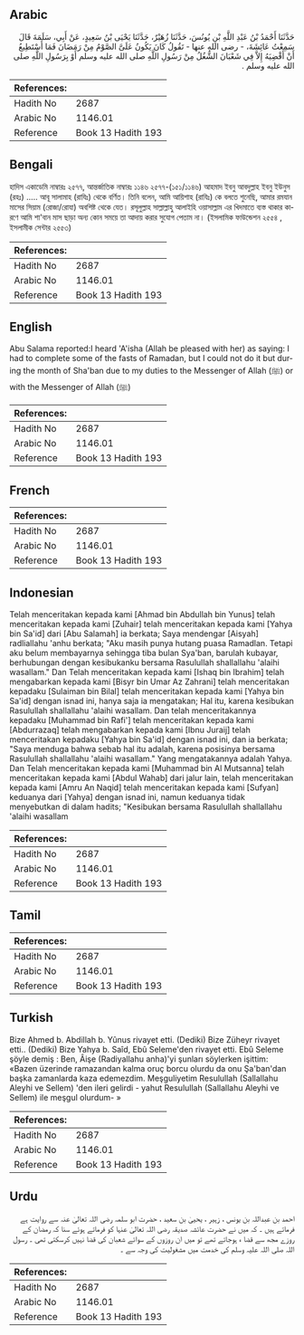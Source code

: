 ## Arabic


<div dir="rtl" lang="ar" style={{fontSize:'larger',backgroundColor:'#f8f9fa',padding:20}}>
حَدَّثَنَا أَحْمَدُ بْنُ عَبْدِ اللَّهِ بْنِ يُونُسَ، حَدَّثَنَا زُهَيْرٌ، حَدَّثَنَا يَحْيَى بْنُ سَعِيدٍ، عَنْ أَبِي، سَلَمَةَ قَالَ سَمِعْتُ عَائِشَةَ، - رضى الله عنها - تَقُولُ كَانَ يَكُونُ عَلَىَّ الصَّوْمُ مِنْ رَمَضَانَ فَمَا أَسْتَطِيعُ أَنْ أَقْضِيَهُ إِلاَّ فِي شَعْبَانَ الشُّغُلُ مِنْ رَسُولِ اللَّهِ صلى الله عليه وسلم أَوْ بِرَسُولِ اللَّهِ صلى الله عليه وسلم ‏.‏
</div>
<div style={{backgroundColor:'#f8f9fa',padding:20, marginBottom: 10}}><table> <thead> <tr> <th>References:</th> <th></th> </tr> </thead> <tbody><tr><td>Hadith No</td><td>2687</td></tr><tr><td>Arabic No</td><td>1146.01</td></tr><tr><td>Reference</td><td>Book 13 Hadith 193</td></tr></tbody></table></div>

## Bengali


<div dir="ltr" lang="bn" style={{fontSize:'larger',backgroundColor:'#f8f9fa',padding:20}}>
হাদিস একাডেমি নাম্বারঃ ২৫৭৭, আন্তর্জাতিক নাম্বারঃ ১১৪৬ ২৫৭৭-(১৫১/১১৪৬) আহমাদ ইবনু আবদুল্লাহ ইবনু ইউনুস (রহঃ) ..... আবূ সালামাহ (রাযিঃ) থেকে বর্ণিত। তিনি বলেন, আমি আয়িশাহ (রাযিঃ) কে বলতে শুনেছি, আমার রমযান মাসের সিয়াম (রোজা/রোযা) অবশিষ্ট থেকে যেত। রসূলুল্লাহ সাল্লাল্লাহু আলাইহি ওয়াসাল্লাম এর খিদমাতে ব্যস্ত থাকার কারণে আমি শা'বান মাস ছাড়া অন্য কোন সময়ে তা আদায় করার সুযোগ পেতাম না। (ইসলামিক ফাউন্ডেশন ২৫৫৪ , ইসলামীক সেন্টার ২৫৫৩)
</div>
<div style={{backgroundColor:'#f8f9fa',padding:20, marginBottom: 10}}><table> <thead> <tr> <th>References:</th> <th></th> </tr> </thead> <tbody><tr><td>Hadith No</td><td>2687</td></tr><tr><td>Arabic No</td><td>1146.01</td></tr><tr><td>Reference</td><td>Book 13 Hadith 193</td></tr></tbody></table></div>

## English


<div dir="ltr" lang="en" style={{fontSize:'larger',backgroundColor:'#f8f9fa',padding:20}}>
Abu Salama reported:I heard 'A'isha (Allah be pleased with her) as saying: I had to complete some of the fasts of Ramadan, but I could not do it but during the month of Sha'ban due to my duties to the Messenger of Allah (ﷺ) or with the Messenger of Allah (ﷺ)
</div>
<div style={{backgroundColor:'#f8f9fa',padding:20, marginBottom: 10}}><table> <thead> <tr> <th>References:</th> <th></th> </tr> </thead> <tbody><tr><td>Hadith No</td><td>2687</td></tr><tr><td>Arabic No</td><td>1146.01</td></tr><tr><td>Reference</td><td>Book 13 Hadith 193</td></tr></tbody></table></div>

## French


<div dir="ltr" lang="fr" style={{fontSize:'larger',backgroundColor:'#f8f9fa',padding:20}}>

</div>
<div style={{backgroundColor:'#f8f9fa',padding:20, marginBottom: 10}}><table> <thead> <tr> <th>References:</th> <th></th> </tr> </thead> <tbody><tr><td>Hadith No</td><td>2687</td></tr><tr><td>Arabic No</td><td>1146.01</td></tr><tr><td>Reference</td><td>Book 13 Hadith 193</td></tr></tbody></table></div>

## Indonesian


<div dir="ltr" lang="id" style={{fontSize:'larger',backgroundColor:'#f8f9fa',padding:20}}>
Telah menceritakan kepada kami [Ahmad bin Abdullah bin Yunus] telah menceritakan kepada kami [Zuhair] telah menceritakan kepada kami [Yahya bin Sa'id] dari [Abu Salamah] ia berkata; Saya mendengar [Aisyah] radliallahu 'anhu berkata; "Aku masih punya hutang puasa Ramadlan. Tetapi aku belum membayarnya sehingga tiba bulan Sya'ban, barulah kubayar, berhubungan dengan kesibukanku bersama Rasulullah shallallahu 'alaihi wasallam." Dan Telah menceritakan kepada kami [Ishaq bin Ibrahim] telah mengabarkan kepada kami [Bisyr bin Umar Az Zahrani] telah menceritakan kepadaku [Sulaiman bin Bilal] telah menceritakan kepada kami [Yahya bin Sa'id] dengan isnad ini, hanya saja ia mengatakan; Hal itu, karena kesibukan Rasulullah shallallahu 'alaihi wasallam. Dan telah menceritakannya kepadaku [Muhammad bin Rafi'] telah menceritakan kepada kami [Abdurrazaq] telah mengabarkan kepada kami [Ibnu Juraij] telah menceritakan kepadaku [Yahya bin Sa'id] dengan isnad ini, dan ia berkata; "Saya menduga bahwa sebab hal itu adalah, karena posisinya bersama Rasulullah shallallahu 'alaihi wasallam." Yang mengatakannya adalah Yahya. Dan Telah menceritakan kepada kami [Muhammad bin Al Mutsanna] telah menceritakan kepada kami [Abdul Wahab] dari jalur lain, telah menceritakan kepada kami [Amru An Naqid] telah menceritakan kepada kami [Sufyan] keduanya dari [Yahya] dengan isnad ini, namun keduanya tidak menyebutkan di dalam hadits; "Kesibukan bersama Rasulullah shallallahu 'alaihi wasallam
</div>
<div style={{backgroundColor:'#f8f9fa',padding:20, marginBottom: 10}}><table> <thead> <tr> <th>References:</th> <th></th> </tr> </thead> <tbody><tr><td>Hadith No</td><td>2687</td></tr><tr><td>Arabic No</td><td>1146.01</td></tr><tr><td>Reference</td><td>Book 13 Hadith 193</td></tr></tbody></table></div>

## Tamil


<div dir="ltr" lang="ta" style={{fontSize:'larger',backgroundColor:'#f8f9fa',padding:20}}>

</div>
<div style={{backgroundColor:'#f8f9fa',padding:20, marginBottom: 10}}><table> <thead> <tr> <th>References:</th> <th></th> </tr> </thead> <tbody><tr><td>Hadith No</td><td>2687</td></tr><tr><td>Arabic No</td><td>1146.01</td></tr><tr><td>Reference</td><td>Book 13 Hadith 193</td></tr></tbody></table></div>

## Turkish


<div dir="ltr" lang="tr" style={{fontSize:'larger',backgroundColor:'#f8f9fa',padding:20}}>
Bize Ahmed b. Abdillah b. Yûnus rivayet etti. (Dediki) Bize Züheyr rivayet etti.. (Dediki) Bize Yahya b. Saîd, Ebû Seleme'den rivayet etti. Ebû Seleme şöyle demiş : Ben, Âişe (Radiyallahu anha)'yi şunları söylerken işittim: «Bazen üzerinde ramazandan kalma oruç borcu olurdu da onu Şa'ban'dan başka zamanlarda kaza edemezdim. Meşguliyetim Resulullah (Sallallahu Aleyhi ve Sellem) 'den ileri gelirdi - yahut Resulullah (Sallallahu Aleyhi ve Sellem) ile meşgul olurdum- »
</div>
<div style={{backgroundColor:'#f8f9fa',padding:20, marginBottom: 10}}><table> <thead> <tr> <th>References:</th> <th></th> </tr> </thead> <tbody><tr><td>Hadith No</td><td>2687</td></tr><tr><td>Arabic No</td><td>1146.01</td></tr><tr><td>Reference</td><td>Book 13 Hadith 193</td></tr></tbody></table></div>

## Urdu


<div dir="rtl" lang="ur" style={{fontSize:'larger',backgroundColor:'#f8f9fa',padding:20}}>
احمد بن عبداللہ بن یونس ، زہیر ، یحییٰ بن سعید ، حضرت ابو سلمہ رضی اللہ تعالیٰ عنہ سے روایت ہے فرماتے ہیں ۔ کہ میں نے حضرت عائشہ صدیقہ رضی اللہ تعالیٰ عنہا کو فرماتے ہوئے سنا کہ رمضان کے روزے مجھ سے قضا ء ہوجاتے تھے تو میں ان روزوں کے سوائے شعبان کی قضا نہیں کرسکتی تھی ۔ رسول اللہ صلی اللہ علیہ وسلم کی خدمت میں مشغولیت کی وجہ سے ۔
</div>
<div style={{backgroundColor:'#f8f9fa',padding:20, marginBottom: 10}}><table> <thead> <tr> <th>References:</th> <th></th> </tr> </thead> <tbody><tr><td>Hadith No</td><td>2687</td></tr><tr><td>Arabic No</td><td>1146.01</td></tr><tr><td>Reference</td><td>Book 13 Hadith 193</td></tr></tbody></table></div>